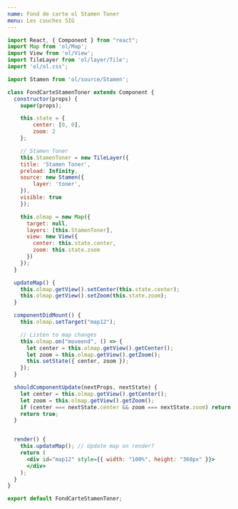```yaml
---
name: Fond de carte ol Stamen Toner
menu: Les couches SIG
---
```




<FondCarteStamenToner />

```jsx
import React, { Component } from "react";
import Map from 'ol/Map';
import View from 'ol/View';
import TileLayer from 'ol/layer/Tile';
import 'ol/ol.css';

import Stamen from 'ol/source/Stamen';

class FondCarteStamenToner extends Component {
  constructor(props) {
    super(props);

    this.state = { 
        center: [0, 0], 
        zoom: 2 
    };

    // Stamen Toner 
    this.StamenToner = new TileLayer({
	title: 'Stamen Toner',
	preload: Infinity,
	source: new Stamen({
		layer: 'toner',
	}),
	visible: true
    });  

    this.olmap = new Map({
      target: null,
      layers: [this.StamenToner],
      view: new View({
        center: this.state.center,
        zoom: this.state.zoom
      })
    });
  }

  updateMap() {
    this.olmap.getView().setCenter(this.state.center);
    this.olmap.getView().setZoom(this.state.zoom);
  }

  componentDidMount() {
    this.olmap.setTarget("map12");

    // Listen to map changes
    this.olmap.on("moveend", () => {
      let center = this.olmap.getView().getCenter();
      let zoom = this.olmap.getView().getZoom();
      this.setState({ center, zoom });
    });
  }

  shouldComponentUpdate(nextProps, nextState) {
    let center = this.olmap.getView().getCenter();
    let zoom = this.olmap.getView().getZoom();
    if (center === nextState.center && zoom === nextState.zoom) return false;
    return true;
  }


  render() {
    this.updateMap(); // Update map on render?
    return (
      <div id="map12" style={{ width: "100%", height: "360px" }}>
      </div>
    );
  }
}

export default FondCarteStamenToner;
```